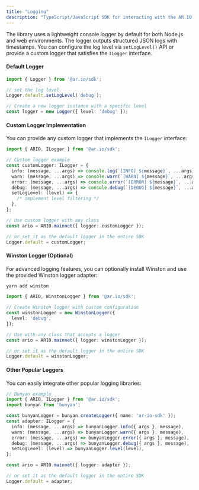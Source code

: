```yaml
---
title: "Logging"
description: "TypeScript/JavaScript SDK for interacting with the AR.IO ecosystem"
---
```


The library uses a lightweight console logger by default for both Node.js and web environments. The logger outputs structured JSON logs with timestamps. You can configure the log level via `setLogLevel()` API or provide a custom logger that satisfies the `ILogger` interface.

#### Default Logger

```typescript
import { Logger } from '@ar.io/sdk';

// set the log level
Logger.default.setLogLevel('debug');

// Create a new logger instance with a specific level
const logger = new Logger({ level: 'debug' });
```

#### Custom Logger Implementation

You can provide any custom logger that implements the `ILogger` interface:

```typescript
import { ARIO, ILogger } from '@ar.io/sdk';

// Custom logger example
const customLogger: ILogger = {
  info: (message, ...args) => console.log(`[INFO] ${message}`, ...args),
  warn: (message, ...args) => console.warn(`[WARN] ${message}`, ...args),
  error: (message, ...args) => console.error(`[ERROR] ${message}`, ...args),
  debug: (message, ...args) => console.debug(`[DEBUG] ${message}`, ...args),
  setLogLevel: (level) => {
    /* implement level filtering */
  },
};

// Use custom logger with any class
const ario = ARIO.mainnet({ logger: customLogger });

// or set it as the default logger in the entire SDK
Logger.default = customLogger;
```

#### Winston Logger (Optional)

For advanced logging features, you can optionally install Winston and use the provided Winston logger adapter:

```bash
yarn add winston
```

```typescript
import { ARIO, WinstonLogger } from '@ar.io/sdk';

// Create Winston logger with custom configuration
const winstonLogger = new WinstonLogger({
  level: 'debug',
});

// Use with any class that accepts a logger
const ario = ARIO.mainnet({ logger: winstonLogger });

// or set it as the default logger in the entire SDK
Logger.default = winstonLogger;
```

#### Other Popular Loggers

You can easily integrate other popular logging libraries:

```typescript
// Bunyan example
import { ARIO, ILogger } from '@ar.io/sdk';
import bunyan from 'bunyan';

const bunyanLogger = bunyan.createLogger({ name: 'ar-io-sdk' });
const adapter: ILogger = {
  info: (message, ...args) => bunyanLogger.info({ args }, message),
  warn: (message, ...args) => bunyanLogger.warn({ args }, message),
  error: (message, ...args) => bunyanLogger.error({ args }, message),
  debug: (message, ...args) => bunyanLogger.debug({ args }, message),
  setLogLevel: (level) => bunyanLogger.level(level),
};

const ario = ARIO.mainnet({ logger: adapter });

// or set it as the default logger in the entire SDK
Logger.default = adapter;
```